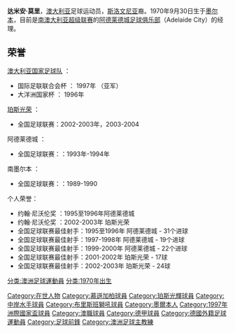 {{original research|time=2011-01-11T12:54:48+00:00}}
{{BLP unsourced|time=2011-01-11T12:54:48+00:00}}
{{Infobox Football biography 2
| playername = Damian Mori
| fullname = Damian Mori
| image =
| dateofbirth = {{birth date and age|df=yes|1970|9|30}}
| cityofbirth = [[墨尔本|墨尔本]]
| countryofbirth = [[澳大利亚|澳大利亚]]
| height = {{height|m=1.80}}
| position = [[足球经理|足球经理]] (原为球队[[前锋_(足球)|前锋]])
| currentclub = [[阿德莱德城|阿德莱德城]]
| years1   = 1989–90 | clubs1   = 南墨尔本 | caps1   = 23 | goals1   = 5
 | years2   = 1990–91 | clubs2   = 乔治十字 | caps2   = 24 | goals2   = 4
 | years3   = 1991 | clubs3   = 布林 | caps3   = 16 | goals3   = 7
 | years4   = 1991–92 | clubs4   = 墨尔本骑士 | caps4   = 26 | goals4   = 11
 | years5   = 1992-97 | clubs5   =  阿德莱德城 | caps5   = 125 | goals5   = 72
 | years6   = 1997 | clubs6   = [[门兴格拉德巴赫|门兴格拉德巴赫]] | caps6   = 5 | goals6   = 0
 | years7   = 1997–00 | clubs7   = 阿德莱德城 | caps7   = 91 | goals7   = 56
 | years8   = 2000–06 | clubs8   = [[珀斯光荣足球俱乐部|帕斯光荣]] | caps8   = 129 | goals8   = 84
 | years9   = 2006 | clubs9   = 阿德莱德城 | caps9   = 18 | goals9   = 13
 | years10   = 2006 | clubs10   = [[中部海岸海员足球俱乐部|中部海岸]] | caps10   = 8 | goals10   = 6
 | years11   = 2006-07 | clubs11   = [[布里斯班狮吼足球俱乐部|布里斯班狮吼]]  | caps11   = 16 | goals11   = 2
 | years12   = 2007 | clubs12   = 阿德莱德城 | caps12   =   | goals12   =  
 | years13   = 2007 | clubs13   = 中部海岸| caps13   = 3   | goals13   = 0
 | years14   = 2007- | clubs14   = 阿德莱德城
 | nationalyears1   = 1991–92 | nationalteam1   = [[澳大利亚23岁以下国家足球队|澳大利亚U23]] | nationalcaps1   = 17 | nationalgoals1   = 4
 | nationalyears2   = 1992–02 | nationalteam2   = [[澳大利亚国家足球队|澳大利亚]] | nationalcaps2   = 45 | nationalgoals2   = 29
 | manageryears1       = 1997-|  managerclubs1 = 阿德莱德城
}}
'''达米安·莫里'''，[[澳大利亚|澳大利亚]]足球运动员，[[斯洛文尼亚|斯洛文尼亚]]裔。1970年9月30日生于[[墨尔本|墨尔本]]，目前是[[南澳大利亚超级联赛|南澳大利亚超级联赛]]的[[阿德莱德城足球俱乐部|阿德莱德城足球俱乐部]]（Adelaide City）的经理。
==荣誉==
[[澳大利亚国家足球队|澳大利亚国家足球队]] ：
*国际足联联合会杯 ： 1997年 （亚军）
*大洋洲国家杯 ： 1996年

[[珀斯光荣|珀斯光荣]] ：
*全国足球联赛：2002-2003年，2003-2004

阿德莱德城 ：
*全国足球联赛：：1993年-1994年

南墨尔本 ：
*全国足球联赛：：1989-1990

个人荣誉：
*约翰·尼沃伦奖 ：1995至1996年阿德莱德城
*约翰·尼沃伦奖 ：2002-2003年 珀斯光荣
*全国足球联赛最佳射手：1995至1996年 阿德莱德城 - 31个进球
*全国足球联赛最佳射手：1997-1998年 阿德莱德城 - 19个进球
*全国足球联赛最佳射手：1999-2000年 阿德莱德城 - 22个进球
*全国足球联赛最佳射手：2001-2002年 珀斯光荣 - 17球
*全国足球联赛最佳射手：2002-2003年 珀斯光荣 - 24球


{{DEFAULTSORT:Mori, Damian}}

[[分类:澳洲足球運動員|分类:澳洲足球運動員]]
[[分类:1970年出生|分类:1970年出生]]
[[Category:在世人物|Category:在世人物]]
[[Category:慕遜加柏球員|Category:慕遜加柏球員]]
[[Category:珀斯光輝球員|Category:珀斯光輝球員]]
[[Category:中岸水手球員|Category:中岸水手球員]]
[[Category:布里斯班獅吼球員|Category:布里斯班獅吼球員]]
[[Category:墨爾本人|Category:墨爾本人]]
[[Category:1997年洲際國家盃球員|Category:1997年洲際國家盃球員]]
[[Category:澳職球員|Category:澳職球員]]
[[Category:德甲球員|Category:德甲球員]]
[[Category:德國外籍足球運動員|Category:德國外籍足球運動員]]
[[Category:足球前鋒|Category:足球前鋒]]
[[Category:澳洲足球主教練|Category:澳洲足球主教練]]